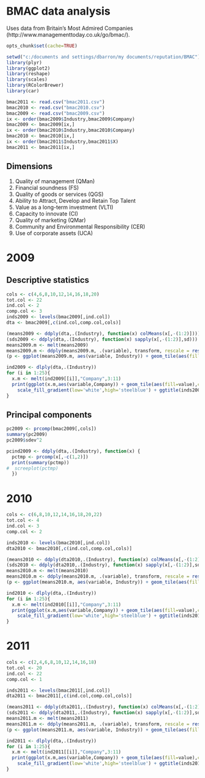 BMAC data analysis
========================================================

Uses data from Britain's Most Admired Companies (http://www.managementtoday.co.uk/go/bmac/).

```r
opts_chunk$set(cache=TRUE)
```

```r
setwd("c:/documents and settings/dbarron/my documents/reputation/BMAC")
library(plyr)
library(ggplot2)
library(reshape)
library(scales)
library(RColorBrewer)
library(car)

bmac2011 <- read.csv("bmac2011.csv")
bmac2010 <- read.csv("bmac2010.csv")
bmac2009 <- read.csv("bmac2009.csv")
ix <- order(bmac2009$Industry,bmac2009$Company)
bmac2009 <- bmac2009[ix,]
ix <- order(bmac2010$Industry,bmac2010$Company)
bmac2010 <- bmac2010[ix,]
ix <- order(bmac2011$Industry,bmac2011$X)
bmac2011 <- bmac2011[ix,]
```


Dimensions
-------------------------------------
1. Quality of management (QMan)
2. Financial soundness (FS)
3. Quality of goods or services (QGS)
4. Ability to Attract, Develop and Retain Top Talent
5. Value as a long-term investment (VLTI)
6. Capacity to innovate (CI)
7. Quality of marketing (QMar)
8. Community and Environmental Responsibility (CER)
9. Use of corporate assets (UCA)

# 2009
## Descriptive statistics


```r
cols <- c(4,6,8,10,12,14,16,18,20)
tot.col <- 22
ind.col <- 2
comp.col <- 3
inds2009 <- levels(bmac2009[,ind.col])
dta <- bmac2009[,c(ind.col,comp.col,cols)]
```

```r
(means2009 <- ddply(dta,.(Industry), function(x) colMeans(x[,-(1:2)])))
(sds2009 <- ddply(dta,.(Industry), function(x) sapply(x[,-(1:2)],sd)))
means2009.m <- melt(means2009)
means2009.m <- ddply(means2009.m, .(variable), transform, rescale = rescale(value))
(p <- ggplot(means2009.m, aes(variable, Industry)) + geom_tile(aes(fill = rescale), colour = "white") + scale_fill_gradient(low = "white", high = "steelblue"))
```

```r
ind2009 <- dlply(dta,.(Industry))
for (i in 1:25){
  x.m <- melt(ind2009[[i]],"Company",3:11)
  print(ggplot(x.m,aes(variable,Company)) + geom_tile(aes(fill=value),colour='white') + 
    scale_fill_gradient(low='white',high='steelblue') + ggtitle(inds2009[i]))
}

```

## Principal components
```r
pc2009 <- prcomp(bmac2009[,cols])
summary(pc2009)
pc2009$sdev^2
```
```r
pcind2009 <- ddply(dta,.(Industry), function(x) {
  pctmp <- prcomp(x[,-c(1,2)])
  print(summary(pctmp))
#  screeplot(pctmp)
  })
```


# 2010

```r
cols <- c(6,8,10,12,14,16,18,20,22)
tot.col <- 4
ind.col <- 3
comp.col <- 2

inds2010 <- levels(bmac2010[,ind.col])
dta2010 <- bmac2010[,c(ind.col,comp.col,cols)]
```
```r
(means2010 <- ddply(dta2010,.(Industry), function(x) colMeans(x[,-(1:2)])))
(sds2010 <- ddply(dta2010,.(Industry), function(x) sapply(x[,-(1:2)],sd)))
means2010.m <- melt(means2010)
means2010.m <- ddply(means2010.m, .(variable), transform, rescale = rescale(value))
(p <- ggplot(means2010.m, aes(variable, Industry)) + geom_tile(aes(fill = rescale), colour = "white") + scale_fill_gradient(low = "white", high = "steelblue"))
```


```r
ind2010 <- dlply(dta,.(Industry))
for (i in 1:25){
  x.m <- melt(ind2010[[i]],"Company",3:11)
  print(ggplot(x.m,aes(variable,Company)) + geom_tile(aes(fill=value),colour='white') + 
    scale_fill_gradient(low='white',high='steelblue') + ggtitle(inds2010[i]))
}
```

# 2011

```r
cols <- c(2,4,6,8,10,12,14,16,18)
tot.col <- 20
ind.col <- 22
comp.col <- 1

inds2011 <- levels(bmac2011[,ind.col])
dta2011 <- bmac2011[,c(ind.col,comp.col,cols)]
```

```r
(means2011 <- ddply(dta2011,.(Industry), function(x) colMeans(x[,-(1:2)])))
(sds2011 <- ddply(dta2011,.(Industry), function(x) sapply(x[,-(1:2)],sd)))
means2011.m <- melt(means2011)
means2011.m <- ddply(means2011.m, .(variable), transform, rescale = rescale(value))
(p <- ggplot(means2011.m, aes(variable, Industry)) + geom_tile(aes(fill = rescale), colour = "white") + scale_fill_gradient(low = "white", high = "steelblue"))
```


```r
ind2011 <- dlply(dta,.(Industry))
for (i in 1:25){
  x.m <- melt(ind2011[[i]],"Company",3:11)
  print(ggplot(x.m,aes(variable,Company)) + geom_tile(aes(fill=value),colour='white') + 
    scale_fill_gradient(low='white',high='steelblue') + ggtitle(inds2010[i]))
}
```
